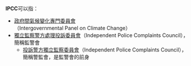 '''IPCC'''可以指：
* [[政府間氣候變化專門委員會|政府間氣候變化專門委員會]]（Intergovernmental Panel on Climate Change）
* [[獨立監察警方處理投訴委員會|獨立監察警方處理投訴委員會]]（Independent Police Complaints Council），簡稱監警會
** [[投訴警方獨立監察委員會|投訴警方獨立監察委員會]]（Independent Police Complaints Council），簡稱警監會，是監警會的前身

{{disambig|Cat=四字拉丁字母缩写消歧义}}